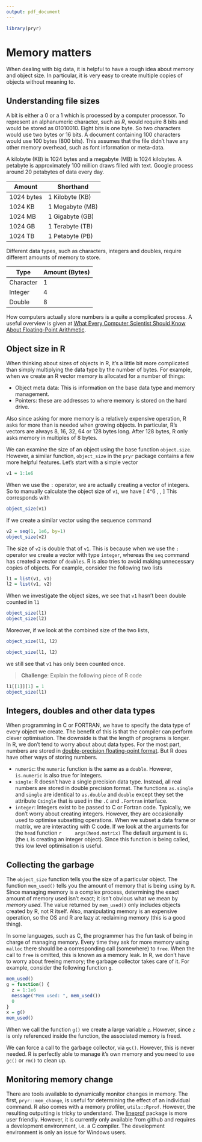 ```yaml
---
output: pdf_document
---
```

```r
library(pryr)
```
\newpage

# Memory matters

When dealing with big data, it is helpful to have a rough idea about memory and object size. In particular, it is very easy to create multiple copies of objects without meaning to.


## Understanding file sizes

A bit is either a $0$ or a $1$ which is processed by a computer processor. To represent an alphanumeric character, such as *R*, would require 8 bits and would be stored as $01010010$. Eight bits is one byte. So two characters would use two bytes or 16 bits. A document containing $100$ characters would use $100$ bytes ($800$ bits). This assumes that the file didn't have any other memory overhead, such as font information or meta-data. 

A kilobyte (KB) is 1024 bytes and a megabyte (MB) is 1024 kilobytes. A petabyte is approximately 100 million draws filled with text. Google process around 20 petabytes of data every day.

Amount | Shorthand
-------|------------------
1024 bytes | 1 Kilobyte (KB)
1024 KB | 1 Megabyte (MB)
1024 MB | 1 Gigabyte (GB)
1024 GB | 1 Terabyte (TB)
1024 TB | 1 Petabyte (PB)

Different data types, such as characters, integers and doubles, require different amounts of memory to store. 

Type | Amount (Bytes)
-----|------------------
Character | 1
Integer| 4
Double | 8

How computers actually store numbers is a quite a complicated process. A useful overview is given at [What Every Computer Scientist Should Know About Floating-Point Arithmetic](https://docs.oracle.com/cd/E19957-01/806-3568/ncg_goldberg.html).


## Object size in R

When thinking about sizes of objects in R, it's a little bit more complicated than simply multiplying the data type by the number of bytes. For example, when we create an R vector memory is allocated for a number of things:

 * Object meta data: This is information on the base data type and memory management.
 * Pointers: these are addresses to where memory is stored on the hard drive.
 
Also since asking for more memory is a relatively expensive operation, R asks for more than is needed when growing objects. In particular, R's vectors are always $8$, $16$, $32$, $64$ or $128$ bytes long. After $128$ bytes, R only asks memory in multiples of $8$ bytes.

We can examine the size of an object using the base function `object.size`. However, a similar function, `object_size` in the `pryr` package contains a few more helpful features. Let's start with a simple vector
```r
v1 = 1:1e6
```
When we use the `:` operator, we are actually creating a vector of integers. So to manually calculate the object size of `v1`, we have
\[
4\times 10^6 \,\text{bytes} \simeq  4 \,\text{MB}
\]
This corresponds with 
```r
object_size(v1)
```
If we create a similar vector using the sequence command
```r
v2 = seq(1, 1e6, by=1)
object_size(v2)
```
The size of `v2` is double that of `v1`. This is because when we use the `:` operator we create a vector with type `integer`, whereas the `seq` command has created a vector of `doubles`. R is also tries to avoid making unnecessary copies of objects. For example, consider the following two lists
```r
l1 = list(v1, v1)
l2 = list(v1, v2)
```
When we investigate the object sizes, we see that `v1` hasn't been double counted in `l1`
```r
object_size(l1)
object_size(l2)
```
Moreover, if we look at the combined size of the two lists, 
```r
object_size(l1, l2)

object_size(l1, l2)
```
we still see that `v1` has only been counted once.

> **Challenge**: Explain the following piece of R code

```r
l1[[1]][1] = 1
object_size(l1)
```

## Integers, doubles and other data types

When programming in C or FORTRAN, we have to specify the data type of every object we create. The benefit of this is that the compiler can perform clever optimisation. The downside is that the length of programs is longer. In R, we don't tend to worry about about data types. For the most part, numbers are stored in [double-precision floating-point format](https://en.wikipedia.org/wiki/Double-precision_floating-point_format). But R does have other ways of storing numbers.
  
  * `numeric`: the `numeric` function is the same as a `double`. However, `is.numeric` is also true for integers.
  * `single`: R doesn't have a single precision data type. Instead, all real numbers are stored in double precision format. The functions `as.single` and `single` are identical to `as.double` and `double` except they set the attribute `Csingle` that is used in the `.C` and `.Fortran` interface.
  * `integer`: Integers exist to be passed to C or Fortran code. Typically, we don't worry about creating integers. However, they are occasionally used to optimise subsetting operations. When we subset a data frame or matrix, we are interacting with C code. If we look at the arguments for the `head` function
    ```r
    args(head.matrix)
    ```
    The default argument is `6L` (the `L` is creating an integer object). Since this function is being called, this low level optimisation is useful.
 

## Collecting the garbage

The `object_size` function tells you the size of a particular object. The function `mem_used()` tells you the amount of memory that is being using by `R`. Since managing memory is a complex process, determining the exact amount of memory used isn't exact; it isn't obvious what we mean by *memory used*. The value returned by `mem_used()` only includes objects created by R, not R itself. Also, manipulating memory is an expensive operation, so the OS and R are lazy at reclaiming memory (this is a good thing).

In some languages, such as C, the programmer has the fun task of being in charge of managing memory. Every time they ask for more memory using `malloc` there should be a corresponding call (somewhere) to `free`. When the call to `free` is omitted, this is known as a memory leak. In R, we don't have to worry about freeing memory; the garbage collector takes care of it. For example, consider the following function `g`. 

```r
mem_used()
g = function() {
  z = 1:1e6
  message("Mem used: ", mem_used())
  0
}
x = g()
mem_used()
```

When we call the function `g()` we create a large variable `z`. However, since `z` is only referenced inside the function, the associated memory is freed. 

We can force a call to the garbage collector, via `gc()`. However, this is never needed. R is perfectly able to manage it's own memory and you need to use `gc()` or `rm()` to clean up.

## Monitoring memory change

There are tools available to dynamically monitor changes in memory. The first, `pryr::mem_change`, is useful for determining the effect of an individual command. R also comes with a memory profiler, `utils::Rprof`. However, the resulting outputting is tricky to understand. The [lineprof](https://github.com/hadley/lineprof) package is more user friendly. However, it is currently only available from github and requires a development environment, i.e. a C compiler. The development environment is only an issue for Windows users.



































